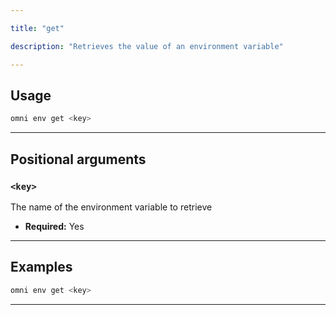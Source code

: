 ```yaml
---

title: "get"

description: "Retrieves the value of an environment variable"

---
```




## Usage

```bash
omni env get <key>
```

---

## Positional arguments

### `<key>`

The name of the environment variable to retrieve

- **Required:** Yes

---

## Examples

```bash
omni env get <key>
```

---